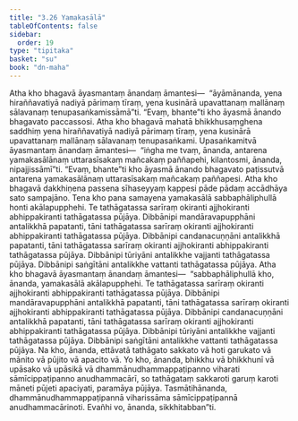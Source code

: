 ```yaml
---
title: "3.26 Yamakasālā"
tableOfContents: false
sidebar:
  order: 19
type: "tipitaka"
basket: "su"
book: "dn-maha"
---
```



<DynamicBreadcrumb />

<Division number="198" book="dn-maha">

<Paragraph number="446" book="dn-maha">
Atha kho bhagavā āyasmantaṃ ānandaṃ āmantesi—  “āyāmānanda, yena hiraññavatiyā nadiyā pārimaṃ tīraṃ, yena kusinārā upavattanaṃ mallānaṃ sālavanaṃ tenupasaṅkamissāmā”ti. “Evaṃ, bhante”ti kho āyasmā ānando bhagavato paccassosi. Atha kho bhagavā mahatā bhikkhusaṃghena saddhiṃ yena hiraññavatiyā nadiyā pārimaṃ tīraṃ, yena kusinārā upavattanaṃ mallānaṃ sālavanaṃ tenupasaṅkami. Upasaṅkamitvā āyasmantaṃ ānandaṃ āmantesi—  “iṅgha me tvaṃ, ānanda, antarena yamakasālānaṃ uttarasīsakaṃ mañcakaṃ paññapehi, kilantosmi, ānanda, nipajjissāmī”ti. “Evaṃ, bhante”ti kho āyasmā ānando bhagavato paṭissutvā antarena yamakasālānaṃ uttarasīsakaṃ mañcakaṃ paññapesi. Atha kho bhagavā dakkhiṇena passena sīhaseyyaṃ kappesi pāde pādaṃ accādhāya sato sampajāno.
</Paragraph>

<Paragraph number="447" book="dn-maha">
Tena kho pana samayena yamakasālā sabbaphāliphullā honti akālapupphehi. Te tathāgatassa sarīraṃ okiranti ajjhokiranti abhippakiranti tathāgatassa pūjāya. Dibbānipi mandāravapupphāni antalikkhā papatanti, tāni tathāgatassa sarīraṃ okiranti ajjhokiranti abhippakiranti tathāgatassa pūjāya. Dibbānipi candanacuṇṇāni antalikkhā papatanti, tāni tathāgatassa sarīraṃ okiranti ajjhokiranti abhippakiranti tathāgatassa pūjāya. Dibbānipi tūriyāni antalikkhe vajjanti tathāgatassa pūjāya. Dibbānipi saṅgītāni antalikkhe vattanti tathāgatassa pūjāya.
</Paragraph>

</Division>
<Division number="199" book="dn-maha">

<Paragraph number="448" book="dn-maha">
Atha kho bhagavā āyasmantaṃ ānandaṃ āmantesi—  “sabbaphāliphullā kho, ānanda, yamakasālā akālapupphehi. Te tathāgatassa sarīraṃ okiranti ajjhokiranti abhippakiranti tathāgatassa pūjāya. Dibbānipi mandāravapupphāni antalikkhā papatanti, tāni tathāgatassa sarīraṃ okiranti ajjhokiranti abhippakiranti tathāgatassa pūjāya. Dibbānipi candanacuṇṇāni antalikkhā papatanti, tāni tathāgatassa sarīraṃ okiranti ajjhokiranti abhippakiranti tathāgatassa pūjāya. Dibbānipi tūriyāni antalikkhe vajjanti tathāgatassa pūjāya. Dibbānipi saṅgītāni antalikkhe vattanti tathāgatassa pūjāya. Na kho, ānanda, ettāvatā tathāgato sakkato vā hoti garukato vā mānito vā pūjito vā apacito vā. Yo kho, ānanda, bhikkhu vā bhikkhunī vā upāsako vā upāsikā vā dhammānudhammappaṭipanno viharati sāmīcippaṭipanno anudhammacārī, so tathāgataṃ sakkaroti garuṃ karoti māneti pūjeti apaciyati, paramāya pūjāya. Tasmātihānanda, dhammānudhammappaṭipannā viharissāma sāmīcippaṭipannā anudhammacārinoti. Evañhi vo, ānanda, sikkhitabban”ti.
</Paragraph>
</Division>